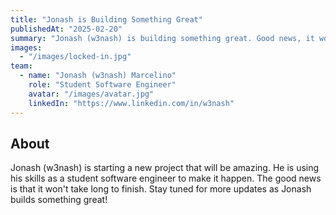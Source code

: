 ```yaml
---
title: "Jonash is Building Something Great"
publishedAt: "2025-02-20"
summary: "Jonash (w3nash) is building something great. Good news, it won't take long to finish. Stay tuned for more updates!"
images:
  - "/images/locked-in.jpg"
team:
  - name: "Jonash (w3nash) Marcelino"
    role: "Student Software Engineer"
    avatar: "/images/avatar.jpg"
    linkedIn: "https://www.linkedin.com/in/w3nash"
---
```


## About

Jonash (w3nash) is starting a new project that will be amazing. He is using his skills as a student software engineer to make it happen. The good news is that it won't take long to finish. Stay tuned for more updates as Jonash builds something great!
